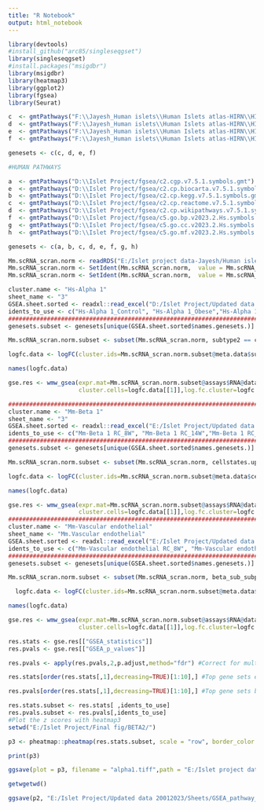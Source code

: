 ---
title: "R Notebook"
output: html_notebook
---


```{r}
library(devtools)
#install_github("arc85/singleseqgset")
library(singleseqgset)
#install.packages("msigdbr")
library(msigdbr)
library(heatmap3)
library(ggplot2)
library(fgsea)
library(Seurat)

c  <- gmtPathways("F:\\Jayesh_Human islets\\Human Islets atlas-HIRN\\HIRN-PANC DB\\HIRN updated\\Mm.GSEA/m2.cp.v0.3.symbols.gmt")
d  <- gmtPathways("F:\\Jayesh_Human islets\\Human Islets atlas-HIRN\\HIRN-PANC DB\\HIRN updated\\Mm.GSEA/m2.all.v0.3.symbols.gmt")
e  <- gmtPathways("F:\\Jayesh_Human islets\\Human Islets atlas-HIRN\\HIRN-PANC DB\\HIRN updated\\Mm.GSEA/m5.all.v0.3.symbols.gmt")
f  <- gmtPathways("F:\\Jayesh_Human islets\\Human Islets atlas-HIRN\\HIRN-PANC DB\\HIRN updated\\Mm.GSEA/mh.all.v0.3.symbols.gmt")

genesets <- c(c, d, e, f)

#HUMAN PATHWAYS

a  <- gmtPathways("D:\\Islet Project/fgsea/c2.cgp.v7.5.1.symbols.gmt")
e  <- gmtPathways("D:\\Islet Project/fgsea/c2.cp.biocarta.v7.5.1.symbols.gmt")
b  <- gmtPathways("D:\\Islet Project/fgsea/c2.cp.kegg.v7.5.1.symbols.gmt")
c  <- gmtPathways("D:\\Islet Project/fgsea/c2.cp.reactome.v7.5.1.symbols.gmt")
d  <- gmtPathways("D:\\Islet Project/fgsea/c2.cp.wikipathways.v7.5.1.symbols.gmt")
f  <- gmtPathways("D:\\Islet Project/fgsea/c5.go.bp.v2023.2.Hs.symbols.gmt")
g  <- gmtPathways("D:\\Islet Project/fgsea/c5.go.cc.v2023.2.Hs.symbols.gmt")
h  <- gmtPathways("D:\\Islet Project/fgsea/c5.go.mf.v2023.2.Hs.symbols.gmt")

genesets <- c(a, b, c, d, e, f, g, h)


```

```{r}
Mm.scRNA_scran.norm <- readRDS("E:/Islet project data-Jayesh/Human islet scRNA JT/Working RDS flies/HIRN Alpha 0.03 JT.rds")
Mm.scRNA_scran.norm <- SetIdent(Mm.scRNA_scran.norm,  value = Mm.scRNA_scran.norm$subtype2_condition)
Mm.scRNA_scran.norm <- SetIdent(Mm.scRNA_scran.norm,  value = Mm.scRNA_scran.norm$all_cell_diet_week)
```

```{r}
cluster.name <- "Hs-Alpha 1"
sheet_name <- "3"
GSEA.sheet.sorted <- readxl::read_excel("D:/Islet Project/Updated data 20012023/Sheets/GSEA_pathway_list_mouse.xlsx", sheet = "Mm.Alpha 1")
idents_to_use <- c("Hs-Alpha 1_Control", "Hs-Alpha 1_Obese","Hs-Alpha 1_T2D")
#########################################################################################################################################
genesets.subset <- genesets[unique(GSEA.sheet.sorted$names.genesets.)]

Mm.scRNA_scran.norm.subset <- subset(Mm.scRNA_scran.norm, subtype2 == cluster.name) 

logfc.data <- logFC(cluster.ids=Mm.scRNA_scran.norm.subset@meta.data$subtype2_condition ,expr.mat=Mm.scRNA_scran.norm.subset@assays$RNA@data)

names(logfc.data)

gse.res <- wmw_gsea(expr.mat=Mm.scRNA_scran.norm.subset@assays$RNA@data,
                    cluster.cells=logfc.data[[1]],log.fc.cluster=logfc.data[[2]],gene.sets= genesets.subset)

####################################################################################################################################################################################
cluster.name <- "Mm-Beta 1"
sheet_name <- "3"
GSEA.sheet.sorted <- readxl::read_excel("E:/Islet Project/Updated data 20012023/Sheets/Mm.Beta 1/Beta 1 selected pathway", sheet = 3)
idents_to_use <- c("Mm-Beta 1 RC_8W", "Mm-Beta 1 RC_14W","Mm-Beta 1 RC_22W","Mm-Beta 1 HFD_8W","Mm-Beta 1 HFD_16W")
#########################################################################################################################################
genesets.subset <- genesets[unique(GSEA.sheet.sorted$names.genesets.)]

Mm.scRNA_scran.norm.subset <- subset(Mm.scRNA_scran.norm, cellstates.updated == cluster.name) 

logfc.data <- logFC(cluster.ids=Mm.scRNA_scran.norm.subset@meta.data$cellstates.diet.week.updated ,expr.mat=Mm.scRNA_scran.norm.subset@assays$RNA@data)

names(logfc.data)

gse.res <- wmw_gsea(expr.mat=Mm.scRNA_scran.norm.subset@assays$RNA@data,
                    cluster.cells=logfc.data[[1]],log.fc.cluster=logfc.data[[2]],gene.sets= genesets.subset)
###################################################################################################################################################
cluster.name <- "Mm-Vascular endothelial"
sheet_name <- "Mm.Vascular endothelial"
GSEA.sheet.sorted <- readxl::read_excel("E:/Islet Project/Updated data 20012023/Sheets/GSEA_pathway_list_mouse.xlsx", sheet = "Mm.Vascular endothelial")
idents_to_use <- c("Mm-Vascular endothelial RC_8W", "Mm-Vascular endothelial RC_14W","Mm-Vascular endothelial RC_22W","Mm-Vascular endothelial HFD_8W","Mm-Vascular endothelial HFD_16W", "Mm-Vascular endothelial HFD_24W" )
#########################################################################################################################################
genesets.subset <- genesets[unique(GSEA.sheet.sorted$names.genesets.)]

Mm.scRNA_scran.norm.subset <- subset(Mm.scRNA_scran.norm, beta_sub_subpopulations == cluster.name) 

  logfc.data <- logFC(cluster.ids=Mm.scRNA_scran.norm.subset@meta.data$all_cell_diet_week ,expr.mat=Mm.scRNA_scran.norm.subset@assays$RNA@data)

names(logfc.data)

gse.res <- wmw_gsea(expr.mat=Mm.scRNA_scran.norm.subset@assays$RNA@data,
                    cluster.cells=logfc.data[[1]],log.fc.cluster=logfc.data[[2]],gene.sets= genesets.subset)
```

```{r}

res.stats <- gse.res[["GSEA_statistics"]]
res.pvals <- gse.res[["GSEA_p_values"]]

res.pvals <- apply(res.pvals,2,p.adjust,method="fdr") #Correct for multiple comparisons

res.stats[order(res.stats[,1],decreasing=TRUE)[1:10],] #Top gene sets enriched by z scores

res.pvals[order(res.stats[,1],decreasing=TRUE)[1:10],] #Top gene sets by p values

res.stats.subset <- res.stats[ ,idents_to_use]
res.pvals.subset <- res.pvals[,idents_to_use]
#Plot the z scores with heatmap3
setwd("E:/Islet Project/Final fig/BETA2/")

p3 <- pheatmap::pheatmap(res.stats.subset, scale = "row", border_color = "black", cluster_rows = T, cluster_cols = F, treeheight_row = 0, main = paste0("GSEA: ",cluster.name, " (scaled Z score)"), fontsize_row = 10, angle_col = 315, fontsize_col = 10)

print(p3)

ggsave(plot = p3, filename = "alpha1.tiff",path = "E:/Islet project data-Jayesh/Human islet scRNA JT/Plots and sheets/Hs-Alpha/", units="in", width=8, height=5, dpi=300)

getwgetwd()
```

```{r}
ggsave(p2, "E:/Islet Project/Updated data 20012023/Sheets/GSEA_pathway_list_mouse.xlsx")
```


<!-- ```{r} -->
<!-- res.stats.subset <- res.stats[ ,idents.to.use] -->


<!-- df1 <- melt(data = res.pvals.subset, na.rm = F) -->
<!-- colnames(df1) <- c("Pathways", "Populations", "P val.") -->
<!-- df1$path_pop <- paste0(df1$Pathways," ",df1$Populations) -->


<!-- df2 <- melt(data = as.matrix(res.stats.subset), na.rm = F) -->
<!-- colnames(df2) <- c("Pathways", "Populations", "Z score") -->
<!-- df2$path_pop <- paste0(df2$Pathways," ",df2$Populations) -->


<!-- df3 <- merge(df1, df2, by = "path_pop") -->
<!-- ``` -->

<!-- ```{r} -->
<!-- df <- data.frame( -->
<!--   groups = c(rep("group1",3),rep("group2",3),rep("group3",3)), -->
<!--   genes = rep(c("gene1","gene2","gene3"),3), -->
<!--   exp = rnorm(9,0,10) -->
<!-- ) -->


<!-- ggplot(df3, aes(x = Populations.y, y = Pathways.y, color = `Z score`, size = `P val.`)) +  -->
<!--   geom_point(stat = 'identity') +  -->
<!--   xlab("") + ylab("") + ggtitle(paste0("GSEA: ", cluster.name)) +  -->
<!--   theme_bw() -->
<!-- ``` -->
<!-- ```{r} -->
<!-- dot_plot <- ggplot(df3, aes(x=Populations.y, y=Pathways.y)) + -->
<!--   geom_point(aes(size = `P val.`, fill = `Z score`, scale = "row"), color="black", shape=21) + -->
<!--   scale_size("% detected", range = c(0,6)) + -->
<!--   scale_fill_gradientn(colours = as.factor(c("black", "blue", "yellow", "orange", "pink", "red")), -->
<!--                        guide = guide_colorbar(ticks.colour = "black", -->
<!--                                               frame.colour = "black"), -->
<!--                        name = "Z score") + -->
<!--   ylab("Cluster") + xlab("") + -->
<!--   theme_bw() + -->
<!--   theme(axis.text.x = element_text(size=10, angle=45, hjust=1, color="black"), -->
<!--         axis.text.y = element_text(size=12, color="black"), -->
<!--         axis.title = element_text(size=14)) -->
<!-- ``` -->

